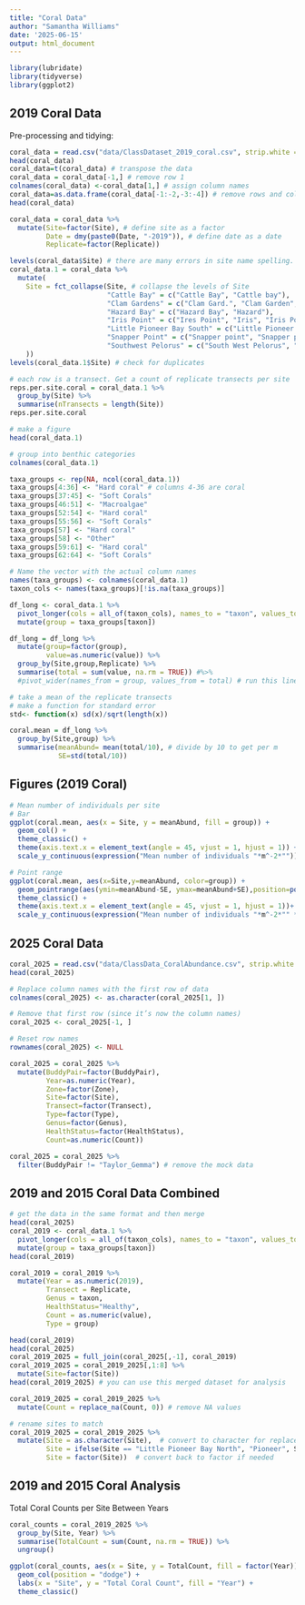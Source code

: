 ```yaml
---
title: "Coral Data"
author: "Samantha Williams"
date: '2025-06-15'
output: html_document
---
```


```r
library(lubridate)
library(tidyverse)
library(ggplot2)
```

## 2019 Coral Data
Pre-processing and tidying:
```r
coral_data = read.csv("data/ClassDataset_2019_coral.csv", strip.white = T,  header = F)
head(coral_data)
coral_data=t(coral_data) # transpose the data
coral_data = coral_data[-1,] # remove row 1
colnames(coral_data) <-coral_data[1,] # assign column names
coral_data=as.data.frame(coral_data[-1:-2,-3:-4]) # remove rows and columns that won't be used
head(coral_data)

coral_data = coral_data %>%
  mutate(Site=factor(Site), # define site as a factor
         Date = dmy(paste0(Date, "-2019")), # define date as a date
         Replicate=factor(Replicate))

levels(coral_data$Site) # there are many errors in site name spelling. These must be fixed
coral_data.1 = coral_data %>%
  mutate(
    Site = fct_collapse(Site, # collapse the levels of Site 
                        "Cattle Bay" = c("Cattle Bay", "Cattle bay"),
                        "Clam Gardens" = c("Clam Gard.", "Clam Garden", "Clam Gardens"),
                        "Hazard Bay" = c("Hazard Bay", "Hazard"),
                        "Iris Point" = c("Ires Point", "Iris", "Iris Point", "Iris Pt", "Iris point"),
                        "Little Pioneer Bay South" = c("Little Pioneer Bay South", "Little Pioneer bay South", "Pioneer Bay"),
                        "Snapper Point" = c("Snapper point", "Snapper point", "Snapper Pont"),
                        "Southwest Pelorus" = c("South West Pelorus", "Southwest Pelorus vist #2", "SW Peloris", "SW Pelorus", "SW Pelorus visit #2")
    ))
levels(coral_data.1$Site) # check for duplicates

# each row is a transect. Get a count of replicate transects per site
reps.per.site.coral = coral_data.1 %>%
  group_by(Site) %>%
  summarise(nTransects = length(Site))
reps.per.site.coral

# make a figure
head(coral_data.1)

# group into benthic categories
colnames(coral_data.1)

taxa_groups <- rep(NA, ncol(coral_data.1))
taxa_groups[4:36] <- "Hard coral" # columns 4-36 are coral
taxa_groups[37:45] <- "Soft Corals"
taxa_groups[46:51] <- "Macroalgae"
taxa_groups[52:54] <- "Hard coral"
taxa_groups[55:56] <- "Soft Corals"
taxa_groups[57] <- "Hard coral"
taxa_groups[58] <- "Other" 
taxa_groups[59:61] <- "Hard coral"
taxa_groups[62:64] <- "Soft Corals"

# Name the vector with the actual column names
names(taxa_groups) <- colnames(coral_data.1)
taxon_cols <- names(taxa_groups)[!is.na(taxa_groups)]

df_long <- coral_data.1 %>%
  pivot_longer(cols = all_of(taxon_cols), names_to = "taxon", values_to = "value") %>%
  mutate(group = taxa_groups[taxon])

df_long = df_long %>%
  mutate(group=factor(group),
         value=as.numeric(value)) %>%
  group_by(Site,group,Replicate) %>%
  summarise(total = sum(value, na.rm = TRUE)) #%>%
  #pivot_wider(names_from = group, values_from = total) # run this line if you want to re-convert to wide format

# take a mean of the replicate transects
# make a function for standard error
std<- function(x) sd(x)/sqrt(length(x))

coral.mean = df_long %>%
  group_by(Site,group) %>%
  summarise(meanAbund= mean(total/10), # divide by 10 to get per m
            SE=std(total/10))
```

## Figures (2019 Coral)
```r
# Mean number of individuals per site
# Bar
ggplot(coral.mean, aes(x = Site, y = meanAbund, fill = group)) + 
  geom_col() +
  theme_classic() +
  theme(axis.text.x = element_text(angle = 45, vjust = 1, hjust = 1)) +
  scale_y_continuous(expression("Mean number of individuals "*m^-2*""))

# Point range
ggplot(coral.mean, aes(x=Site,y=meanAbund, color=group)) + 
  geom_pointrange(aes(ymin=meanAbund-SE, ymax=meanAbund+SE),position=position_dodge(width=0.5)) +
  theme_classic() +
  theme(axis.text.x = element_text(angle = 45, vjust = 1, hjust = 1))+
  scale_y_continuous(expression("Mean number of individuals "*m^-2*"" * "\u00B1" * "SE"))
```

## 2025 Coral Data

```r
coral_2025 = read.csv("data/ClassData_CoralAbundance.csv", strip.white = T, header = T)
head(coral_2025)

# Replace column names with the first row of data
colnames(coral_2025) <- as.character(coral_2025[1, ])

# Remove that first row (since it’s now the column names)
coral_2025 <- coral_2025[-1, ]

# Reset row names
rownames(coral_2025) <- NULL

coral_2025 = coral_2025 %>%
  mutate(BuddyPair=factor(BuddyPair),
         Year=as.numeric(Year),
         Zone=factor(Zone),
         Site=factor(Site),
         Transect=factor(Transect),
         Type=factor(Type),
         Genus=factor(Genus),
         HealthStatus=factor(HealthStatus),
         Count=as.numeric(Count))

coral_2025 = coral_2025 %>%
  filter(BuddyPair != "Taylor_Gemma") # remove the mock data 

```


## 2019 and 2015 Coral Data Combined 

```r
# get the data in the same format and then merge
head(coral_2025)
coral_2019 <- coral_data.1 %>%
  pivot_longer(cols = all_of(taxon_cols), names_to = "taxon", values_to = "value") %>%
  mutate(group = taxa_groups[taxon])
head(coral_2019)

coral_2019 = coral_2019 %>%
  mutate(Year = as.numeric(2019),
         Transect = Replicate,
         Genus = taxon,
         HealthStatus="Healthy",
         Count = as.numeric(value),
         Type = group)

head(coral_2019)
head(coral_2025)
coral_2019_2025 = full_join(coral_2025[,-1], coral_2019)
coral_2019_2025 = coral_2019_2025[,1:8] %>%
  mutate(Site=factor(Site))
head(coral_2019_2025) # you can use this merged dataset for analysis 

coral_2019_2025 = coral_2019_2025 %>%
  mutate(Count = replace_na(Count, 0)) # remove NA values 

# rename sites to match 
coral_2019_2025 = coral_2019_2025 %>%
  mutate(Site = as.character(Site),  # convert to character for replacement
         Site = ifelse(Site == "Little Pioneer Bay North", "Pioneer", Site),
         Site = factor(Site))  # convert back to factor if needed
```

## 2019 and 2015 Coral Analysis 

Total Coral Counts per Site Between Years
```r
coral_counts = coral_2019_2025 %>%
  group_by(Site, Year) %>%
  summarise(TotalCount = sum(Count, na.rm = TRUE)) %>%
  ungroup()

ggplot(coral_counts, aes(x = Site, y = TotalCount, fill = factor(Year))) +
  geom_col(position = "dodge") +
  labs(x = "Site", y = "Total Coral Count", fill = "Year") +
  theme_classic()
```



